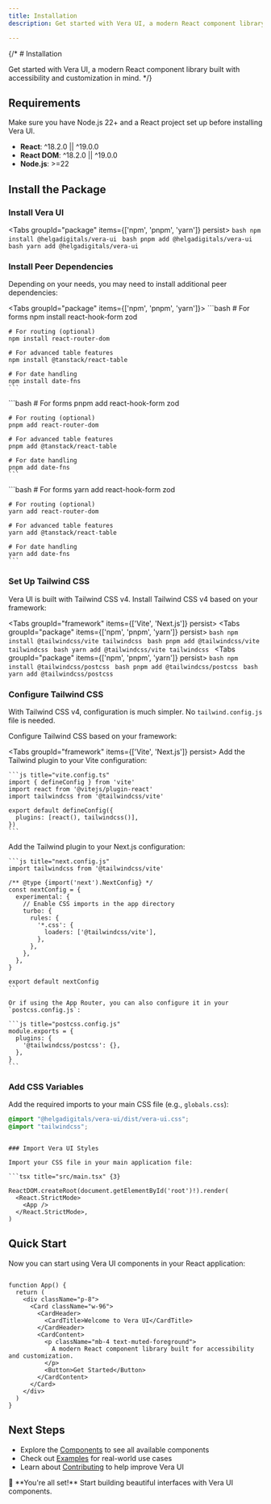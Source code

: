 ```yaml
---
title: Installation
description: Get started with Vera UI, a modern React component library built with accessibility and customization in mind.

---
```



{/* # Installation

Get started with Vera UI, a modern React component library built with accessibility and customization in mind. */}

## Requirements

<Callout type="info">
  Make sure you have Node.js 22+ and a React project set up before installing Vera UI.
</Callout>

- **React**: ^18.2.0 || ^19.0.0
- **React DOM**: ^18.2.0 || ^19.0.0  
- **Node.js**: >=22

## Install the Package

<Steps>

### Install Vera UI

<Tabs groupId="package" items={['npm', 'pnpm', 'yarn']} persist>
  <Tab value="npm">
    ```bash
    npm install @helgadigitals/vera-ui
    ```
  </Tab>
  <Tab value="pnpm">
    ```bash
    pnpm add @helgadigitals/vera-ui
    ```
  </Tab>
  <Tab value="yarn">
    ```bash
    yarn add @helgadigitals/vera-ui
    ```
  </Tab>
</Tabs>

### Install Peer Dependencies

Depending on your needs, you may need to install additional peer dependencies:

<Tabs groupId="package" items={['npm', 'pnpm', 'yarn']}>
  <Tab value="npm">
    ```bash
    # For forms
    npm install react-hook-form zod

    # For routing (optional)
    npm install react-router-dom

    # For advanced table features
    npm install @tanstack/react-table

    # For date handling
    npm install date-fns
    ```
  </Tab>
  <Tab value="pnpm">
    ```bash
    # For forms
    pnpm add react-hook-form zod

    # For routing (optional)
    pnpm add react-router-dom

    # For advanced table features
    pnpm add @tanstack/react-table

    # For date handling
    pnpm add date-fns
    ```
  </Tab>
  <Tab value="yarn">
    ```bash
    # For forms
    yarn add react-hook-form zod

    # For routing (optional)
    yarn add react-router-dom

    # For advanced table features
    yarn add @tanstack/react-table

    # For date handling
    yarn add date-fns
    ```
  </Tab>
</Tabs>

### Set Up Tailwind CSS

Vera UI is built with Tailwind CSS v4. Install Tailwind CSS v4 based on your framework:

<Tabs groupId="framework" items={['Vite', 'Next.js']} persist>
  <Tab value="Vite">
    <Tabs groupId="package" items={['npm', 'pnpm', 'yarn']} persist>
      <Tab value="npm">
        ```bash
        npm install @tailwindcss/vite tailwindcss
        ```
      </Tab>
      <Tab value="pnpm">
        ```bash
        pnpm add @tailwindcss/vite tailwindcss
        ```
      </Tab>
      <Tab value="yarn">
        ```bash
        yarn add @tailwindcss/vite tailwindcss
        ```
      </Tab>
    </Tabs>
  </Tab>
  <Tab value="Next.js">
    <Tabs groupId="package" items={['npm', 'pnpm', 'yarn']} persist>
      <Tab value="npm">
        ```bash
        npm install @tailwindcss/postcss
        ```
      </Tab>
      <Tab value="pnpm">
        ```bash
        pnpm add @tailwindcss/postcss
        ```
      </Tab>
      <Tab value="yarn">
        ```bash
        yarn add @tailwindcss/postcss
        ```
      </Tab>
    </Tabs>
  </Tab>
</Tabs>

### Configure Tailwind CSS

With Tailwind CSS v4, configuration is much simpler. No `tailwind.config.js` file is needed.

Configure Tailwind CSS based on your framework:

<Tabs groupId="framework" items={['Vite', 'Next.js']} persist>
  <Tab value="Vite">
    Add the Tailwind plugin to your Vite configuration:

    ```js title="vite.config.ts"
    import { defineConfig } from 'vite'
    import react from '@vitejs/plugin-react'
    import tailwindcss from '@tailwindcss/vite'

    export default defineConfig({
      plugins: [react(), tailwindcss()],
    })
    ```
  </Tab>
  <Tab value="Next.js">
    Add the Tailwind plugin to your Next.js configuration:

    ```js title="next.config.js"
    import tailwindcss from '@tailwindcss/vite'

    /** @type {import('next').NextConfig} */
    const nextConfig = {
      experimental: {
        // Enable CSS imports in the app directory
        turbo: {
          rules: {
            '*.css': {
              loaders: ['@tailwindcss/vite'],
            },
          },
        },
      },
    }

    export default nextConfig
    ```

    Or if using the App Router, you can also configure it in your `postcss.config.js`:

    ```js title="postcss.config.js"
    module.exports = {
      plugins: {
        '@tailwindcss/postcss': {},
      },
    }
    ```
  </Tab>
</Tabs>

### Add CSS Variables

Add the required imports to your main CSS file (e.g., `globals.css`):

```css title="src/globals.css"
@import "@helgadigitals/vera-ui/dist/vera-ui.css";
@import "tailwindcss";
```
```

### Import Vera UI Styles

Import your CSS file in your main application file:

```tsx title="src/main.tsx" {3}

ReactDOM.createRoot(document.getElementById('root')!).render(
  <React.StrictMode>
    <App />
  </React.StrictMode>,
)
```

</Steps>

## Quick Start

Now you can start using Vera UI components in your React application:

```tsx title="src/App.tsx"

function App() {
  return (
    <div className="p-8">
      <Card className="w-96">
        <CardHeader>
          <CardTitle>Welcome to Vera UI</CardTitle>
        </CardHeader>
        <CardContent>
          <p className="mb-4 text-muted-foreground">
            A modern React component library built for accessibility and customization.
          </p>
          <Button>Get Started</Button>
        </CardContent>
      </Card>
    </div>
  )
}

```

## Next Steps

- Explore the [Components](/docs/components) to see all available components
- Check out [Examples](/docs/examples) for real-world use cases
- Learn about [Contributing](/docs/contributing) to help improve Vera UI

<Callout type="success">
  🎉 **You're all set!** Start building beautiful interfaces with Vera UI components.
</Callout>
